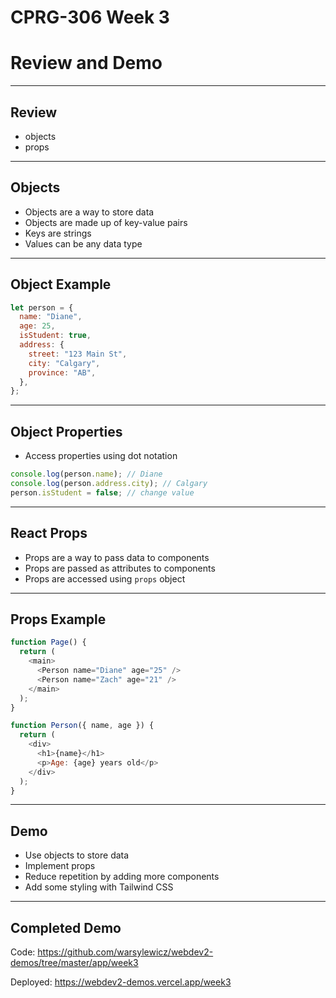 # CPRG-306 Week 3

# Review and Demo

---

## Review

- objects
- props

---

## Objects

- Objects are a way to store data
- Objects are made up of key-value pairs
- Keys are strings
- Values can be any data type

---

## Object Example

```js
let person = {
  name: "Diane",
  age: 25,
  isStudent: true,
  address: {
    street: "123 Main St",
    city: "Calgary",
    province: "AB",
  },
};
```

---

## Object Properties

- Access properties using dot notation

```js
console.log(person.name); // Diane
console.log(person.address.city); // Calgary
person.isStudent = false; // change value
```

---

## React Props

- Props are a way to pass data to components
- Props are passed as attributes to components
- Props are accessed using `props` object

---

## Props Example

```js
function Page() {
  return (
    <main>
      <Person name="Diane" age="25" />
      <Person name="Zach" age="21" />
    </main>
  );
}

function Person({ name, age }) {
  return (
    <div>
      <h1>{name}</h1>
      <p>Age: {age} years old</p>
    </div>
  );
}
```

---

## Demo

- Use objects to store data
- Implement props
- Reduce repetition by adding more components
- Add some styling with Tailwind CSS

---

## Completed Demo

Code: https://github.com/warsylewicz/webdev2-demos/tree/master/app/week3

Deployed: https://webdev2-demos.vercel.app/week3
